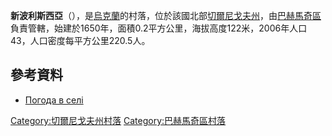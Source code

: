 {{coord|51|23|46|N|32|54|48|E|scale:100000|display=title}}

'''新波利斯西亞'''（{{lang-uk|Нове Полісся}}），是[[烏克蘭|烏克蘭]]的村落，位於該國北部[[切爾尼戈夫州|切爾尼戈夫州]]，由[[巴赫馬奇區|巴赫馬奇區]]負責管轄，始建於1650年，面積0.2平方公里，海拔高度122米，2006年人口43，人口密度每平方公里220.5人。

==參考資料==
*[http://weather.in.ua/ua/chernigovskaja/17228 Погода в селі ] {{Wayback|url=http://weather.in.ua/ua/chernigovskaja/17228 |date=20160305085947 }}

[[Category:切爾尼戈夫州村落|Category:切爾尼戈夫州村落]]
[[Category:巴赫馬奇區村落|Category:巴赫馬奇區村落]]


{{Chernihiv-geo-stub}}